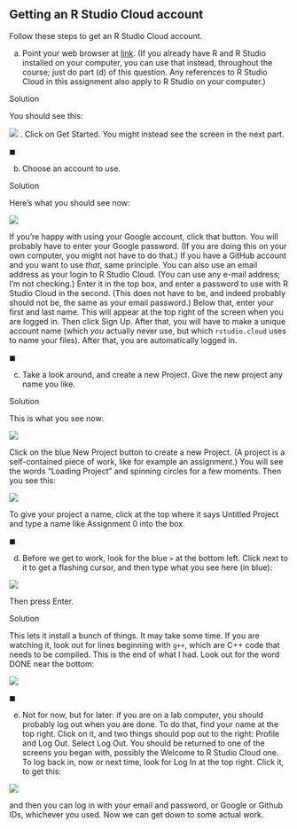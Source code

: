 ##  Getting an R Studio Cloud account


 Follow these steps to get an R Studio Cloud account.



(a) Point your web browser at [link](rstudio.cloud). (If you already
have R and R Studio installed on your computer, you can use that
instead, throughout the course; just do part (d) of this
question. Any references to R Studio Cloud in this assignment also
apply to R Studio on your computer.)

Solution


You should see this:

![](Screenshot_2018-07-02_14-47-28.png)
. Click
on Get Started. You might instead see the screen in the next part.

$\blacksquare$

(b) Choose an account to use.

Solution


Here's what you should see now:


![](Screenshot_2018-07-02_14-44-18.png)
      

If you're happy with using your Google account, click that
button. You will probably have to enter your Google password. (If
you are doing this on your own computer, you might not have to do
that.) If you have a GitHub account and you want to use
*that*, same principle.
You can also use an email address as your login to R Studio
Cloud. (You can use any e-mail address; I'm not checking.) Enter
it in the top box, and enter a password to use with R Studio Cloud
in the second. (This does not have to be, and indeed probably
should not be, the same as your email password.)  Below that,
enter your first and last name. This will appear at the top right
of the screen when you are logged in. Then click Sign Up. After
that, you will have to make a unique account name (which
*you* actually never use, but which 
`rstudio.cloud` uses to
name your files).
After that, you are automatically logged in.

$\blacksquare$

(c) Take a look around, and create a new Project. Give the new
project any name you like.

Solution


This is what you see now:

![](Screenshot_2018-07-02_15-08-07.png)

Click on the blue New Project button to create a new Project. (A
project is a self-contained piece of work, like for example an
assignment.)
You will see the words "Loading Project" and spinning circles
for a few moments. Then you see this:

![](Screenshot_2018-07-02_15-19-12.png)

To give your project a name, click at the top where it says
Untitled Project and type a name like Assignment 0 into the box.

$\blacksquare$

(d) Before we get to work, look for the blue `>` at the
bottom left. Click next to it to get a flashing cursor, and then
type what you see here (in blue):


![](Screenshot_2018-07-02_15-25-20.png)
    

Then press Enter.

Solution


This lets it install a bunch of things. It may take some
time. If you are watching it, look out for lines beginning with
`g++`, which are C++ code that needs to be compiled. This is
the end of what I had. Look out for the word DONE near the bottom:


![](Screenshot_2018-07-02_15-34-40.png)
    

$\blacksquare$

(e) Not for now, but for later: if you are on a lab computer, you
should probably log out when you are done. To do that, find your
name at the top right. Click on it, and two things should pop out to
the right: Profile and Log Out. Select Log Out. You should be
returned to one of the screens you began with, possibly the Welcome
to R Studio Cloud one. 
To log back in, now or next time, look for
Log In at the top right. Click it, to get this:


![](Screenshot_2018-07-02_15-54-17.png)
    

and then you can log in with your email and password, or Google or
Github IDs, whichever you used.
Now we can get down to some actual work.

